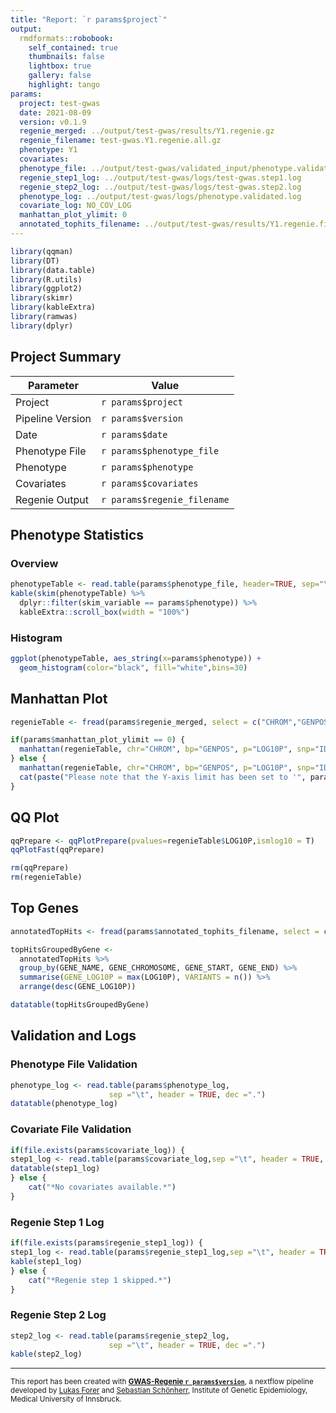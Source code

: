 ```yaml
---
title: "Report: `r params$project`"
output:
  rmdformats::robobook:
    self_contained: true
    thumbnails: false
    lightbox: true
    gallery: false
    highlight: tango
params:
  project: test-gwas
  date: 2021-08-09
  version: v0.1.9
  regenie_merged: ../output/test-gwas/results/Y1.regenie.gz
  regenie_filename: test-gwas.Y1.regenie.all.gz
  phenotype: Y1
  covariates:
  phenotype_file: ../output/test-gwas/validated_input/phenotype.validated.txt
  regenie_step1_log: ../output/test-gwas/logs/test-gwas.step1.log
  regenie_step2_log: ../output/test-gwas/logs/test-gwas.step2.log
  phenotype_log: ../output/test-gwas/logs/phenotype.validated.log
  covariate_log: NO_COV_LOG
  manhattan_plot_ylimit: 0
  annotated_tophits_filename: ../output/test-gwas/results/Y1.regenie.filtered.annotated.txt.gz
---
```


```r
library(qqman)
library(DT)
library(data.table)
library(R.utils)
library(ggplot2)
library(skimr)
library(kableExtra)
library(ramwas)
library(dplyr)
```

## Project Summary

| Parameter     | Value                                      |
| ------------- |--------------------------------------------|
| Project       | `r params$project`                         |
| Pipeline Version       | `r params$version`                |
| Date       | `r params$date`                         |
| Phenotype File      | `r params$phenotype_file`            |
| Phenotype       | `r params$phenotype`                     |
| Covariates       | `r params$covariates`                     |
| Regenie Output      | `r params$regenie_filename`             |

## Phenotype Statistics

### Overview

```r
phenotypeTable <- read.table(params$phenotype_file, header=TRUE, sep="\t", dec = ".")
kable(skim(phenotypeTable) %>%
  dplyr::filter(skim_variable == params$phenotype)) %>%
  kableExtra::scroll_box(width = "100%")
```

### Histogram
```r
ggplot(phenotypeTable, aes_string(x=params$phenotype)) +
  geom_histogram(color="black", fill="white",bins=30)
```

## Manhattan Plot

```r
regenieTable <- fread(params$regenie_merged, select = c("CHROM","GENPOS","LOG10P","ID"), header=TRUE,tmpdir="$PWD")

if(params$manhattan_plot_ylimit == 0) {
  manhattan(regenieTable, chr="CHROM", bp="GENPOS", p="LOG10P", snp="ID", logp= FALSE, cex = 0.3, col = c("blue4", "orange3"))
} else {
  manhattan(regenieTable, chr="CHROM", bp="GENPOS", p="LOG10P", snp="ID", logp= FALSE, cex = 0.3, col = c("blue4", "orange3"), ylim = c(0, params$manhattan_plot_ylimit))
  cat(paste("Please note that the Y-axis limit has been set to '", params$manhattan_plot_ylimit,"'. Please use the 'manhattan_plot_ylimit' parameter to adapt this behaviour."))
}
```

## QQ Plot

```r
qqPrepare <- qqPlotPrepare(pvalues=regenieTable$LOG10P,ismlog10 = T)
qqPlotFast(qqPrepare)

rm(qqPrepare)
rm(regenieTable)
```

## Top Genes

```r

annotatedTopHits <- fread(params$annotated_tophits_filename, select = c("CHROM", "GENPOS", "LOG10P", "ID", "GENE_NAME", "GENE_CHROMOSOME", "GENE_START", "GENE_END", "DISTANCE"), header=TRUE)

topHitsGroupedByGene <-
  annotatedTopHits %>%
  group_by(GENE_NAME, GENE_CHROMOSOME, GENE_START, GENE_END) %>%
  summarise(GENE_LOG10P = max(LOG10P), VARIANTS = n()) %>%
  arrange(desc(GENE_LOG10P))

datatable(topHitsGroupedByGene)

```

## Validation and Logs

### Phenotype File Validation

```r
phenotype_log <- read.table(params$phenotype_log,
                      sep ="\t", header = TRUE, dec =".")
datatable(phenotype_log)
```

### Covariate File Validation

```r
if(file.exists(params$covariate_log)) {
step1_log <- read.table(params$covariate_log,sep ="\t", header = TRUE, dec =".")
datatable(step1_log)
} else {
    cat("*No covariates available.*")
}
```

### Regenie Step 1 Log

```r
if(file.exists(params$regenie_step1_log)) {
step1_log <- read.table(params$regenie_step1_log,sep ="\t", header = TRUE, dec =".")
kable(step1_log)
} else {
    cat("*Regenie step 1 skipped.*")
}
```

### Regenie Step 2 Log

```r
step2_log <- read.table(params$regenie_step2_log,
                      sep ="\t", header = TRUE, dec =".")
kable(step2_log)
```


---

<small>
This report has been created with **[GWAS-Regenie `r params$version`](https://github.com/genepi/gwas-regenie)**, a nextflow pipeline developed by [Lukas Forer](mailto:lukas.forer@i-med.ac.at) and [Sebastian Schönherr](mailto:sebatian.schoenherr@i-med.ac.at), Institute of Genetic Epidemiology, Medical University of Innsbruck.
</small>
